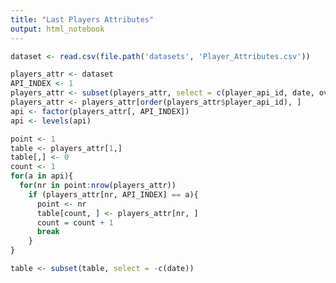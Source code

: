 ```yaml
---
title: "Last Players Attributes"
output: html_notebook
---
```


```r
dataset <- read.csv(file.path('datasets', 'Player_Attributes.csv'))
```


```r
players_attr <- dataset
API_INDEX <- 1
players_attr <- subset(players_attr, select = c(player_api_id, date, overall_rating, potential, ball_control, acceleration, dribbling, strength, long_passing, crossing))
players_attr <- players_attr[order(players_attr$player_api_id), ]
api <- factor(players_attr[, API_INDEX])
api <- levels(api)
```


```r
point <- 1
table <- players_attr[1,]
table[,] <- 0
count <- 1
for(a in api){
  for(nr in point:nrow(players_attr))
    if (players_attr[nr, API_INDEX] == a){
      point <- nr
      table[count, ] <- players_attr[nr, ]
      count = count + 1 
      break
    }
}
```

```r
table <- subset(table, select = -c(date))
```

